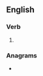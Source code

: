==English==

===Verb===
{{head|en|verb form}}

# {{en-third-person singular of|strike out}}

===Anagrams===
* {{anagrams|en|a=eikorssttu|outstrikes|strikeouts}}